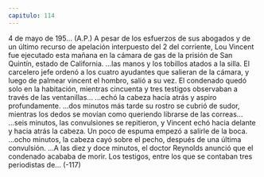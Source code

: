 ```yaml
---
capitulo: 114
---
```


4 de mayo de 195... (A.P.) A pesar de los esfuerzos de sus abogados y de un
último recurso de apelación interpuesto del 2 del corriente, Lou Vincent fue
ejecutado esta mañana en la cámara de gas de la prisión de San Quintín, estado
de California.
...las manos y los tobillos atados a la silla. El carcelero jefe ordenó a los cuatro
ayudantes que salieran de la cámara, y luego de palmear vincent el hombro, salió
a su vez. El condenado quedó solo en la habitación, mientras cincuenta y tres
testigos observaban a través de las ventanillas...
...echó la cabeza hacia atrás y aspiro profundamente.
...dos minutos más tarde su rostro se cubrió de sudor, mientras los dedos se
movían como queriendo librarse de las correas...
...seis minutos, las convulsiones se repitieron, y Vincent echó hacia delante y
hacia atrás la cabeza. Un poco de espuma empezó a salirle de la boca.
...ocho minutos, la cabeza cayó sobre el pecho, después de una última
convulsión.
...A las diez y doce minutos, el doctor Reynolds anunció que el condenado
acababa de morir. Los testigos, entre los que se contaban tres periodistas de...
(-117)
